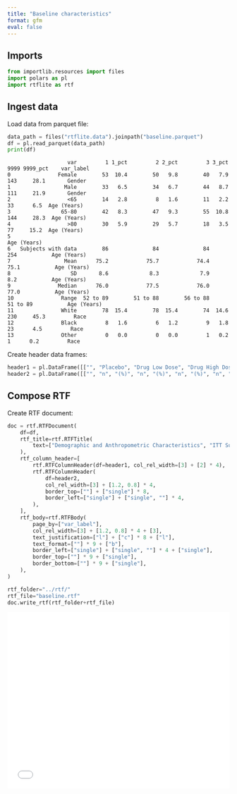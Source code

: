 ```yaml
---
title: "Baseline characteristics"
format: gfm
eval: false
---
```


<!-- `.md` and `.py` files are generated from the `.qmd` file. Please edit that file. -->


## Imports

```python
from importlib.resources import files
import polars as pl
import rtflite as rtf
```

## Ingest data

Load data from parquet file:

```python
data_path = files("rtflite.data").joinpath("baseline.parquet")
df = pl.read_parquet(data_path)
print(df)
```

```
                   var         1 1_pct         2 2_pct         3 3_pct      9999 9999_pct    var_label
0               Female        53  10.4        50   9.8        40   7.9       143     28.1       Gender
1                 Male        33   6.5        34   6.7        44   8.7       111     21.9       Gender
2                  <65        14   2.8         8   1.6        11   2.2        33      6.5  Age (Years)
3                65-80        42   8.3        47   9.3        55  10.8       144     28.3  Age (Years)
4                  >80        30   5.9        29   5.7        18   3.5        77     15.2  Age (Years)
5                                                                                          Age (Years)
6   Subjects with data        86              84              84             254           Age (Years)
7                 Mean      75.2            75.7            74.4            75.1           Age (Years)
8                   SD       8.6             8.3             7.9             8.2           Age (Years)
9               Median      76.0            77.5            76.0            77.0           Age (Years)
10               Range  52 to 89        51 to 88        56 to 88        51 to 89           Age (Years)
11               White        78  15.4        78  15.4        74  14.6       230     45.3         Race
12               Black         8   1.6         6   1.2         9   1.8        23      4.5         Race
13               Other         0   0.0         0   0.0         1   0.2         1      0.2         Race
```

Create header data frames:

```python
header1 = pl.DataFrame([["", "Placebo", "Drug Low Dose", "Drug High Dose", "Total"]])
header2 = pl.DataFrame([["", "n", "(%)", "n", "(%)", "n", "(%)", "n", "(%)"]])
```

## Compose RTF

Create RTF document:

```python
doc = rtf.RTFDocument(
    df=df,
    rtf_title=rtf.RTFTitle(
        text=["Demographic and Anthropometric Characteristics", "ITT Subjects"]
    ),
    rtf_column_header=[
        rtf.RTFColumnHeader(df=header1, col_rel_width=[3] + [2] * 4),
        rtf.RTFColumnHeader(
            df=header2,
            col_rel_width=[3] + [1.2, 0.8] * 4,
            border_top=[""] + ["single"] * 8,
            border_left=["single"] + ["single", ""] * 4,
        ),
    ],
    rtf_body=rtf.RTFBody(
        page_by=["var_label"],
        col_rel_width=[3] + [1.2, 0.8] * 4 + [3],
        text_justification=["l"] + ["c"] * 8 + ["l"],
        text_format=[""] * 9 + ["b"],
        border_left=["single"] + ["single", ""] * 4 + ["single"],
        border_top=[""] * 9 + ["single"],
        border_bottom=[""] * 9 + ["single"],
    ),
)
```

```python
rtf_folder="../rtf/"
rtf_file="baseline.rtf"
doc.write_rtf(rtf_folder+rtf_file)
```

<embed src="../pdf/baseline.pdf" style="width:100%; height:400px" type="application/pdf">
